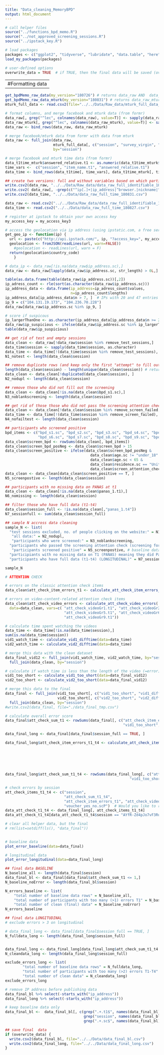 ```yaml
---
title: "Data_cleaning_MemoryBPD"
output: html_document
---
```


```r

# call helper files
source("../functions_bpd_memo.R")
source("../not_approved_screening_sessions.R")
source("../ipstack_key.R")

# load packages
packages <- c("ggplot2", "tidyverse", "lubridate", "data.table", "here", "rjson")
load_my_packages(packages)

# user-defined options
overwrite_data = TRUE  # if TRUE, then the final data will be saved (overwritten)
```


-------------------------------------------
#Formatting data
-------------------------------------------


```r
get_bpdMemo_raw_data(my_version="180726") # returns data_raw AND  data_t1time
get_bpdMemo_raw_data_mturk(my_version="180831") # returns data_raw_mturk AND  data_t1time_mturk
mturk_full_data <- read.csv2(file="../../Data/Raw_data/mturk_full_data_withIP_180820.csv") # returns mturk data

# format columns, and merge facebook and mturk data (from formr)
data_raw[, grep("^lec", colnames(data_raw), value=T)] <- sapply(data_raw[, grep("^lec", colnames(data_raw), value=T)], as.character)
data_raw_mturk[, grep("^lec", colnames(data_raw_mturk), value=T)] <- sapply(data_raw_mturk[, grep("^lec", colnames(data_raw_mturk), value=T)], as.character)
data_raw <- bind_rows(data_raw, data_raw_mturk)

# merge facebook/mturk data from formr with data from mturk
data_raw <- full_join(data_raw, 
                      mturk_full_data[, c("session", "survey_virgin", "source", "screen_attention_check_error")], 
                      by="session")

# merge facebook and mturk time data (from formr)
data_t1time_mturk$answered_relative.t1 <- as.numeric(data_t1time_mturk$answered_relative.t1)
time_vars <-  c("session", "item_name.t1", "answered_relative.t1")
data_time <- bind_rows(data_t1time[, time_vars], data_t1time_mturk[, time_vars])

## create two versions: full and without variables based on which participants could potentially be identified
write.csv2(data_raw, "../../Data/Raw_data/data_raw_full_identifiable_180831.csv")
write.csv2( data_raw[, -grep(c("^ip[.]+|ip_address|^browser.|nickname|^email"), names(data_raw))], "../../Data/data_raw_full_180831.csv")
write.csv2(data_time, "../../Data/data_raw_full_time_180831.csv")


```

```r
data_raw <- read.csv2("../../Data/Raw_data/data_raw_full_identifiable_180827.csv")
data_time <- read.csv2("../../Data/data_raw_full_time_180827.csv")

```


```r
# register at ipstack to obtain your own access key
my_access_key = my_access_key3

# access the geolocation via ip address (using ipstatic.com, a free service)
get_geo_ip <- function(ip) {
  url <- paste(c("http://api.ipstack.com/", ip, "?access_key=", my_access_key), collapse='')
  geolocation <- fromJSON(readLines(url, warn=FALSE))
    #geolocation <- readLines(url, warn = F)
  return(geolocation$country_code)
    }   

# data_ip <- data_raw[!is.na(data_raw$ip_address.sc),]
data_raw <- data_raw[lapply(data_raw$ip_address.sc, str_length) > 0L,]

```

```r
table(as.data.frame(table(data_raw$ip_address.sc))[,2])
ip_adress_count <- rle(sort(as.character(data_raw$ip_address.sc)))
ip_address_data <- data.frame(ip_address=ip_adress_count$values, 
                              n=ip_adress_count$lengths)
ip_address_data[ip_address_data$n > 7, ]  # IPs with 20 and 47 entries were my test sessions, IP address starting with "141.". was my phone test session
ip_9 = c("104.131.19.173", "104.236.70.228")
data_raw[data_raw$ip_address.sc %in% ip_9, ]

# score if suspicous
ip_largerThanOne <- as.character(ip_address_data[ip_address_data$n >= 2, ]$ip_address)
data_raw$ip_suspicious <- ifelse(data_raw$ip_address.sc %in% ip_largerThanOne, 1, 0)
table(data_raw$ip_suspicious)
```


```r
## get rid of test and empty sessions 
data_clean <- data_raw[!data_raw$session %in% remove_test_sessions,]
data_time$session <- sapply(data_time$session, as.character) 
data_time <- data_time[!(data_time$session %in% remove_test_sessions), ]
N1_notest <- length(data_clean$session)

## remove duplicate rows (and keep only the first "attempt" to fill out the survey):
length(data_clean$session) - length(unique(data_clean$session)) # returns the number of duplicates
data_clean <- data_clean[!duplicated(data_clean$session), ]
N2_nodupl <- length(data_clean$session)

## remove those who did not fill out the screening
data_clean <- data_clean[!is.na(data_clean$bpd_s1.sc),]
N3_noblankscreening <- length(data_clean$session)

## get rid of those those who did not pass the screening attention check (screening for MTurk only)
data_clean <- data_clean[!data_clean$session %in% remove_screen_failed,] 
data_time <- data_time[!(data_time$session %in% remove_screen_failed), ]
N4_nofailtest <- length(data_clean$session)

## participants who screened positive
bpd_items <- c("bpd_s1.sc", "bpd_s2.sc", "bpd_s3.sc", "bpd_s4.sc", "bpd_s5.sc", 
               "bpd_s6.sc", "bpd_s7.sc", "bpd_s8.sc", "bpd_s9.sc", "bpd_s10.sc")
data_clean$screen_bpd <- rowSums(data_clean[, bpd_items]) 
data_clean$screen_bpd_posNeg <- data_clean$screen_bpd > 15
data_clean$screen_positive <- ifelse(data_clean$screen_bpd_posNeg & 
                                       data_clean$age.sc != "under_18" &  
                                       data_clean$age.sc < 65 &  
                                       data_clean$residence.sc == "United_States", T, F &  
                                       data_clean$screen_attention_check.sc == "2")   
data_clean <- data_clean[data_clean$screen_positive == T, ]
N5_screenpostive <- length(data_clean$session)

## participants with no missing data on PANAS at t1
data_clean <- data_clean[!is.na(data_clean$panas_1.t1),]
N6_nomissing <- length(data_clean$session)

## filter those who have full data (t1-t4)
data_clean$session_full <- !is.na(data_clean[,"panas_1.t4"])
N7_sessionfull <- sum(data_clean$session_full)

## sample N accross data cleaning
sample_N <- list(
  "test sessions excluded, no. of people clicking on the website:" = N1_notest, 
   "all data:" = N2_nodupl, 
   "participants who were screened:" = N3_noblankscreening, 
  "participants who passed the screening attention check (screening for MTurk only):" = N4_nofailtest, 
   "participants screened positive" = N5_screenpostive, # baseline data
  "participiants with no missing data on T1 (PANAS) meaning they did Part1  (BASELINE)" = N6_nomissing,
  "participants who have full data (t1-t4) (LONGITUDINAL)" = N7_sessionfull) # longitudinal data

sample_N


```


```r
# ATTENTION CHECK 

# errors on the classic attention check items
data_clean$att_check_item_errors_t1 <- calculate_att_check_item_errors_t1(data=data_clean, "att_check1.t1", "att_check2.t1")

# errors on video-content-related attention check items
data_clean$att_check_video_errors <- calculate_att_check_video_errors(
  data=data_clean, vars=c( "att_check_videoGr1.t1", "att_check_videoGr2.t1", "att_check_videoGr3.t1", "att_check_videoGr4.t1", 
                           "att_check_videoGr5.t1", "att_check_videoGr6.t1", "att_check_videoGr7.t1", "att_check_videoGr8.t1", 
                           "att_check_videoGr9.t1")) 

# calculate time spent watching the videos
data_time <- data_time[!is.na(data_time$session),]
sum(is.na(data_time$session))
vid1_watch_time <- calculate_vid1_difftime(data=data_time)
vid2_watch_time <- calculate_vid2_difftime(data=data_time)

# merge this data with the clean dataset
data_final_vid12 <- full_join(vid1_watch_time, vid2_watch_time, by="session") %>% 
  full_join(data_clean, by="session")

# calculate if watch time is less than the length of the video (=error)
vid1_too_short <- calculate_vid1_too_short(data=data_final_vid12)
vid2_too_short <- calculate_vid2_too_short(data=data_final_vid12)

# merge this data to the final
data_final <- full_join(vid1_too_short[, c("vid1_too_short", "vid1_difftime", "session")], 
                        vid2_too_short[, c("vid2_too_short", "vid2_difftime", "session")], by="session") %>% 
  full_join(data_clean, by="session")
#write.csv2(data_final, file="./data_final_tmp.csv")

# calculate overall error score
data_final$att_check_sum_t1 <- rowSums(data_final[, c("att_check_item_errors_t1", "att_check_video_errors", 
                                                      "vid1_too_short", "vid2_too_short")])

```


```r
data_final_long <- data_final[data_final$session_full == TRUE, ]

data_final_long$att_check_item_errors_t1_t4 <- calculate_att_check_item_errors_t1_t4(data=data_final_long, 
                                                                          var1 = "att_check1.t1", var2 = "att_check2.t1",
                                                                          var3 = "att_check1.t2", var4 = "att_check2.t2",
                                                                          var5 = "att_check1.t3", var6 = "att_check2.t3", 
                                                                          var7 = "att_check1.t4", var8 = "att_check2.t4", 
                                                                          var9 = "att_check3.t4")

data_final_long$att_check_sum_t1_t4 <- rowSums(data_final_long[, c("att_check_item_errors_t1_t4", "att_check_video_errors", 
                                                         "vid1_too_short", "vid2_too_short")])

# check errors by session
att_check_items_t1_t4 <- c("session", 
                           "att_check_sum_t1_t4", 
                           "att_check_item_errors_t1", "att_check_video_errors", "vid1_too_short", "vid2_too_short",    # @t1
                           "voucher_yes_no.scP")  # Would you like to receive the $10 voucher? where 1=yes, 2=no
data_att_check_t1_t4 <- data_final_long[, att_check_items_t1_t4]
data_att_check_t1_t4[data_att_check_t1_t4$session == "AYfR-Zd4pJo7vF3Ru6k6IIFBViGrRYwjiGRv62n5rPD2KRYztpRZdhDGMG8w-8af", ]

# clear all helper data, but the final
# rm(list=setdiff(ls(), "data_final"))
 
```

```r
# baseline data  
plot_error_baseline(data=data_final)

# longitudinal data  
plot_error_longitudinal(data=data_final_long)

```




```r

## final data BASELINE
N_baseline_all <- length(data_final$session)
data_final_bl <- data_final[data_final$att_check_sum_t1 <= 1,]
N_baseline_noError <- length(data_final_bl$session)

N_errors_baseline <- list(
    "total number of baseline data rows" = N_baseline_all,
    "total number of participants with too many (>1) errors T1" = N_baseline_all - N_baseline_noError,
    "total number of clean (final) data" = N_baseline_noError)
N_errors_baseline

```


```r
## final data LONGITUDINAL
# exclude errors > 3 on longitudinal

# data_final_long <- data_final[data_final$session_full == TRUE, ]
N_fulldata_long <- length(data_final_long$session_full)


data_final_long <- data_final_long[data_final_long$att_check_sum_t1_t4 < 3,]
N_cleandata_long <- length(data_final_long$session_full)

exclude_errors_long <- list(
        "total number of baseline data rows" = N_fulldata_long,
        "total number of participants with too many (>2) errors T1-T4" = N_fulldata_long - N_cleandata_long,
        "total number of clean data" = N_cleandata_long)
exclude_errors_long

```

```r
# remove IP address before publishing data
data_final_bl %>% select(-starts_with("ip_address"))
data_final_long %>% select(-starts_with("ip_address"))

# keep baseline data only
data_final_bl <-  data_final_bl[, c(grep(".+.t1$", names(data_final_bl), value=T), 
                                    grep("session", names(data_final_bl), value=T), 
                                    grep(".+.sc$", names(data_final_bl), value=T))]

## save final  data
if (overwrite_data) {
  write.csv2(data_final_bl, file="../../Data/data_final_bl.csv")
  write.csv2(data_final_long, file="../../Data/data_final_long.csv")
}

```





